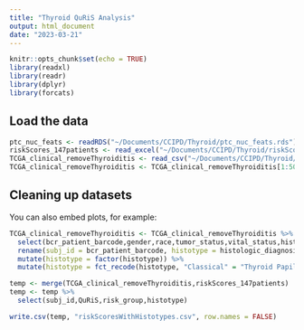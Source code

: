 ```yaml
---
title: "Thyroid QuRiS Analysis"
output: html_document
date: "2023-03-21"
---
```


```r
knitr::opts_chunk$set(echo = TRUE)
library(readxl)
library(readr)
library(dplyr)
library(forcats)
```

## Load the data


```r
ptc_nuc_feats <- readRDS("~/Documents/CCIPD/Thyroid/ptc_nuc_feats.rds")
riskScores_147patients <- read_excel("~/Documents/CCIPD/Thyroid/riskScores_147patients.xlsx")
TCGA_clinical_removeThyroiditis <- read_csv("~/Documents/CCIPD/Thyroid/TCGA_clinical_removeThyroiditis.csv")
TCGA_clinical_removeThyroiditis <- TCGA_clinical_removeThyroiditis[1:507,]
```

## Cleaning up datasets

You can also embed plots, for example:

```r
TCGA_clinical_removeThyroiditis <- TCGA_clinical_removeThyroiditis %>%
  select(bcr_patient_barcode,gender,race,tumor_status,vital_status,histologic_diagnosis,ajcc_tumor_pathologic_pt,ajcc_nodes_pathologic_pn,ajcc_metastasis_pathologic_pm,ajcc_pathologic_tumor_stage) %>%
  rename(subj_id = bcr_patient_barcode, histotype = histologic_diagnosis, t_stage = ajcc_tumor_pathologic_pt, n_stage = ajcc_nodes_pathologic_pn, m_stage = ajcc_metastasis_pathologic_pm) %>%
  mutate(histotype = factor(histotype)) %>%
  mutate(histotype = fct_recode(histotype, "Classical" = "Thyroid Papillary Carcinoma - Classical/usual", "Follicular" = "Thyroid Papillary Carcinoma - Follicular (>= 99% follicular patterned)", "Tall Cell" = "Thyroid Papillary Carcinoma - Tall Cell (>= 50% tall cell features)"))
```

```r
temp <- merge(TCGA_clinical_removeThyroiditis,riskScores_147patients)
temp <- temp %>%
  select(subj_id,QuRiS,risk_group,histotype)

write.csv(temp, "riskScoresWithHistotypes.csv", row.names = FALSE)
```
